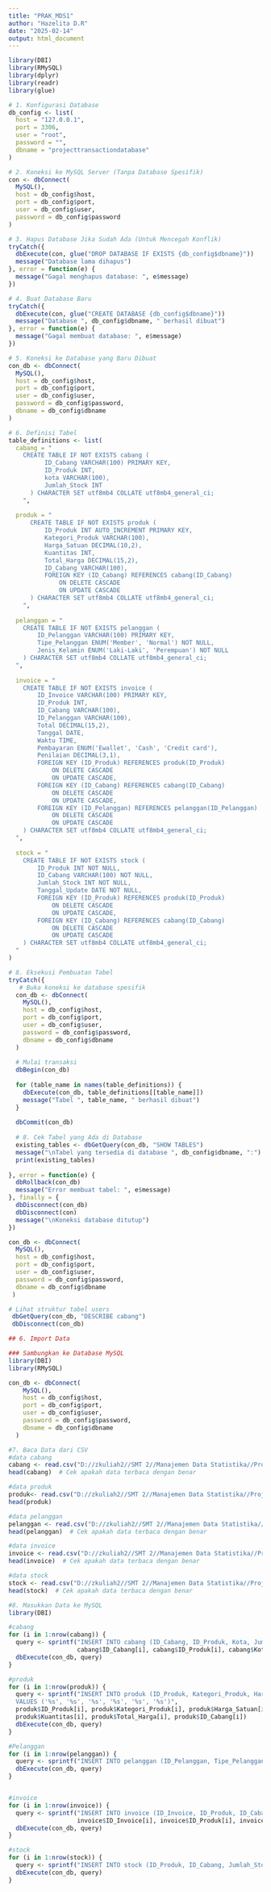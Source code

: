 ```yaml
---
title: "PRAK_MDS1"
author: "Hazelita D.R"
date: "2025-02-14"
output: html_document
---
```


```r
library(DBI)
library(RMySQL)
library(dplyr)
library(readr)
library(glue)
```


```r
# 1. Konfigurasi Database
db_config <- list(
  host = "127.0.0.1",
  port = 3306,         
  user = "root",
  password = "",
  dbname = "projecttransactiondatabase"  
)
```


```r
# 2. Koneksi ke MySQL Server (Tanpa Database Spesifik)
con <- dbConnect(
  MySQL(),
  host = db_config$host,
  port = db_config$port,
  user = db_config$user,
  password = db_config$password
)
```


```r
# 3. Hapus Database Jika Sudah Ada (Untuk Mencegah Konflik)
tryCatch({
  dbExecute(con, glue("DROP DATABASE IF EXISTS {db_config$dbname}"))
  message("Database lama dihapus")
}, error = function(e) {
  message("Gagal menghapus database: ", e$message)
})
```

```r
# 4. Buat Database Baru
tryCatch({
  dbExecute(con, glue("CREATE DATABASE {db_config$dbname}"))
  message("Database ", db_config$dbname, " berhasil dibuat")
}, error = function(e) {
  message("Gagal membuat database: ", e$message)
})
```



```r
# 5. Koneksi ke Database yang Baru Dibuat
con_db <- dbConnect(
  MySQL(),
  host = db_config$host,
  port = db_config$port,
  user = db_config$user,
  password = db_config$password,
  dbname = db_config$dbname
)
```


```r
# 6. Definisi Tabel
table_definitions <- list(
  cabang = "
    CREATE TABLE IF NOT EXISTS cabang (
          ID_Cabang VARCHAR(100) PRIMARY KEY,
          ID_Produk INT,
          kota VARCHAR(100),
          Jumlah_Stock INT
      ) CHARACTER SET utf8mb4 COLLATE utf8mb4_general_ci;
    ",
  
  produk = "
      CREATE TABLE IF NOT EXISTS produk (
          ID_Produk INT AUTO_INCREMENT PRIMARY KEY,
          Kategori_Produk VARCHAR(100),
          Harga_Satuan DECIMAL(10,2),
          Kuantitas INT,
          Total_Harga DECIMAL(15,2),
          ID_Cabang VARCHAR(100),
          FOREIGN KEY (ID_Cabang) REFERENCES cabang(ID_Cabang)
              ON DELETE CASCADE
              ON UPDATE CASCADE
      ) CHARACTER SET utf8mb4 COLLATE utf8mb4_general_ci;
    ",
  
  pelanggan = "
    CREATE TABLE IF NOT EXISTS pelanggan (
        ID_Pelanggan VARCHAR(100) PRIMARY KEY,
        Tipe_Pelanggan ENUM('Member', 'Normal') NOT NULL,
        Jenis_Kelamin ENUM('Laki-Laki', 'Perempuan') NOT NULL
    ) CHARACTER SET utf8mb4 COLLATE utf8mb4_general_ci;
  ",
  
  invoice = "
    CREATE TABLE IF NOT EXISTS invoice (
        ID_Invoice VARCHAR(100) PRIMARY KEY,
        ID_Produk INT,
        ID_Cabang VARCHAR(100),
        ID_Pelanggan VARCHAR(100),
        Total DECIMAL(15,2),
        Tanggal DATE,
        Waktu TIME,
        Pembayaran ENUM('Ewallet', 'Cash', 'Credit card'),
        Penilaian DECIMAL(3,1),
        FOREIGN KEY (ID_Produk) REFERENCES produk(ID_Produk)
            ON DELETE CASCADE
            ON UPDATE CASCADE,
        FOREIGN KEY (ID_Cabang) REFERENCES cabang(ID_Cabang)
            ON DELETE CASCADE
            ON UPDATE CASCADE,
        FOREIGN KEY (ID_Pelanggan) REFERENCES pelanggan(ID_Pelanggan)
            ON DELETE CASCADE
            ON UPDATE CASCADE
    ) CHARACTER SET utf8mb4 COLLATE utf8mb4_general_ci;
  ",
  
  stock = "
    CREATE TABLE IF NOT EXISTS stock (
        ID_Produk INT NOT NULL,
        ID_Cabang VARCHAR(100) NOT NULL,
        Jumlah_Stock INT NOT NULL,
        Tanggal_Update DATE NOT NULL,
        FOREIGN KEY (ID_Produk) REFERENCES produk(ID_Produk)
            ON DELETE CASCADE
            ON UPDATE CASCADE,
        FOREIGN KEY (ID_Cabang) REFERENCES cabang(ID_Cabang)
            ON DELETE CASCADE
            ON UPDATE CASCADE
    ) CHARACTER SET utf8mb4 COLLATE utf8mb4_general_ci;
  "
)

```


```r
# 8. Eksekusi Pembuatan Tabel
tryCatch({
   # Buka koneksi ke database spesifik
  con_db <- dbConnect(
    MySQL(),
    host = db_config$host,
    port = db_config$port,
    user = db_config$user,
    password = db_config$password,
    dbname = db_config$dbname
  )
  
  # Mulai transaksi
  dbBegin(con_db)
  
  for (table_name in names(table_definitions)) {
    dbExecute(con_db, table_definitions[[table_name]])
    message("Tabel ", table_name, " berhasil dibuat")
  }
  
  dbCommit(con_db)
  
  # 8. Cek Tabel yang Ada di Database
  existing_tables <- dbGetQuery(con_db, "SHOW TABLES")
  message("\nTabel yang tersedia di database ", db_config$dbname, ":")
  print(existing_tables)
  
}, error = function(e) {
  dbRollback(con_db)
  message("Error membuat tabel: ", e$message)
}, finally = {
  dbDisconnect(con_db)
  dbDisconnect(con)
  message("\nKoneksi database ditutup")
})

con_db <- dbConnect(
  MySQL(),
  host = db_config$host,
  port = db_config$port,
  user = db_config$user,
  password = db_config$password,
  dbname = db_config$dbname
 )

# Lihat struktur tabel users
 dbGetQuery(con_db, "DESCRIBE cabang")
 dbDisconnect(con_db)
```

```r
## 6. Import Data

### Sambungkan ke Database MySQL
library(DBI)
library(RMySQL)

con_db <- dbConnect(
    MySQL(),
    host = db_config$host,
    port = db_config$port,
    user = db_config$user,
    password = db_config$password,
    dbname = db_config$dbname
  )
```



```r
#7. Baca Data dari CSV
#data cabang
cabang <- read.csv("D://zkuliah2//SMT 2//Manajemen Data Statistika//Project-Transaction-Database//Data//data_cabang.csv", stringsAsFactors = FALSE)
head(cabang)  # Cek apakah data terbaca dengan benar

#data produk
produk<- read.csv("D://zkuliah2//SMT 2//Manajemen Data Statistika//Project-Transaction-Database//Data//data_produk.csv", stringsAsFactors = FALSE)
head(produk)

#data pelanggan
pelanggan <- read.csv("D://zkuliah2//SMT 2//Manajemen Data Statistika//Project-Transaction-Database//Data//data_pelanggan.csv", stringsAsFactors = FALSE)
head(pelanggan)  # Cek apakah data terbaca dengan benar

#data invoice
invoice <- read.csv("D://zkuliah2//SMT 2//Manajemen Data Statistika//Project-Transaction-Database//Data//data_invoice.csv", stringsAsFactors = FALSE)
head(invoice)  # Cek apakah data terbaca dengan benar

#data stock
stock <- read.csv("D://zkuliah2//SMT 2//Manajemen Data Statistika//Project-Transaction-Database//Data//data_stock.csv", stringsAsFactors = FALSE)
head(stock)  # Cek apakah data terbaca dengan benar
```


```r
#8. Masukkan Data ke MySQL
library(DBI)

#cabang
for (i in 1:nrow(cabang)) {
  query <- sprintf("INSERT INTO cabang (ID_Cabang, ID_Produk, Kota, Jumlah_Stock ) VALUES ('%s', '%s', '%s','%s')",
                   cabang$ID_Cabang[i], cabang$ID_Produk[i], cabang$Kota[i], cabang$Jumlah_Stock[i])
  dbExecute(con_db, query)
}

#produk
for (i in 1:nrow(produk)) {
  query <- sprintf("INSERT INTO produk (ID_Produk, Kategori_Produk, Harga_Satuan, Kuantitas, Total_Harga, ID_Cabang) 
  VALUES ('%s', '%s', '%s', '%s', '%s', '%s')",
  produk$ID_Produk[i], produk$Kategori_Produk[i], produk$Harga_Satuan[i], 
  produk$Kuantitas[i], produk$Total_Harga[i], produk$ID_Cabang[i])
  dbExecute(con_db, query)
}

#Pelanggan
for (i in 1:nrow(pelanggan)) {
  query <- sprintf("INSERT INTO pelanggan (ID_Pelanggan, Tipe_Pelanggan, Jenis_Kelamin) VALUES ('%s', '%s', '%s')",          pelanggan$ID_Pelanggan[i], pelanggan$Tipe_Pelanggan[i], pelanggan$Jenis_Kelamin[i])
  dbExecute(con_db, query)
}


#invoice
for (i in 1:nrow(invoice)) {
  query <- sprintf("INSERT INTO invoice (ID_Invoice, ID_Produk, ID_Cabang, ID_Pelanggan, Total, Tanggal, Waktu, Pembayaran, Penilaian) VALUES ('%s', '%s', '%s', '%s', '%s', '%s', '%s', '%s', '%s')", 
                   invoice$ID_Invoice[i], invoice$ID_Produk[i], invoice$ID_Cabang[i], invoice$ID_Pelanggan[i], invoice$Total[i], invoice$Tanggal[i], invoice$Waktu[i], invoice$Pembayaran[i], invoice$Penilaian[i])
  dbExecute(con_db, query)
}

#stock
for (i in 1:nrow(stock)) {
  query <- sprintf("INSERT INTO stock (ID_Produk, ID_Cabang, Jumlah_Stock, Tanggal_Update) VALUES ('%s', '%s', '%s', '%s')", stock$ID_Produk[i], stock$ID_Cabang[i], stock$Jumlah_Stock[i], stock$Tanggal_Update[i])
  dbExecute(con_db, query)
}
```


